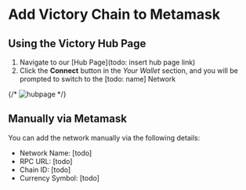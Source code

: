 # Add Victory Chain to Metamask
## Using the Victory Hub Page
1. Navigate to our [Hub Page](todo: insert hub page link) 
2. Click the 
**Connect** button in the *Your Wallet* section, and you will be prompted to switch to the [todo: name] Network

{/* ![hubpage](../images/hub.png) */}

## Manually via Metamask
You can add the network manually via the following details:
- Network Name: [todo]
- RPC URL: [todo]
- Chain ID: [todo]
- Currency Symbol: [todo]
